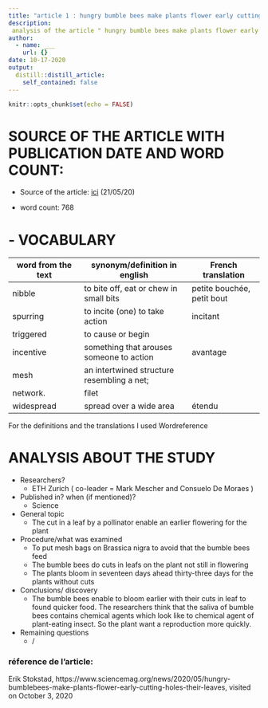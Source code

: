 ```yaml
---
title: "article 1 : hungry bumble bees make plants flower early cutting holes their leaves"
description: 
 analysis of the article " hungry bumble bees make plants flower early cutting holes their leaves.
author:
  - name: ___
    url: {}
date: 10-17-2020
output:
  distill::distill_article:
    self_contained: false
---
```


```r
knitr::opts_chunk$set(echo = FALSE)
```

# SOURCE OF THE ARTICLE WITH PUBLICATION DATE AND WORD COUNT: 

* Source of the article: [ici](https://www.sciencemag.org/news/2020/05/hungry-bumblebees-make-plants-flower-early-cutting-holes-their-leaves) (21/05/20)

* word count: 768

# - VOCABULARY
| **word from the text** | **synonym/definition in english** | **French translation** |
|------------------------|-----------------------------------|------------------------|
| nibble                 | to bite off, eat or chew in small bits | petite bouchée, petit bout                       |
| spurring               | to incite (one) to take action   | incitant                       |
| triggered              | to cause or begin                                  |                        | déclencher, provoquer
| incentive              | something that arouses someone to action                                  | avantage                       |
| mesh                   | an intertwined structure resembling a net;
network.                                  | filet                       |
| widespread             | spread over a wide area                                  | étendu                       |

For the definitions and the translations I used Wordreference

# ANALYSIS ABOUT THE STUDY

* Researchers?
    + ETH Zurich ( co-leader = Mark Mescher and Consuelo De Moraes )

* Published in? when (if mentioned)? 
    + Science

* General topic
    + The cut in a leaf by a pollinator enable an earlier flowering for the plant
    
* Procedure/what was examined 
    + To put mesh bags on Brassica nigra to avoid that the bumble bees feed
    + The bumble bees do cuts in leafs on the plant not still in flowering
    + The plants bloom in seventeen days ahead thirty-three days for the plants without cuts

* Conclusions/ discovery 
    + The bumble bees enable to bloom earlier with their cuts in leaf to found quicker food. The researchers think that the saliva of bumble bees contains chemical agents which look like to chemical agent of plant-eating insect. So the plant want a reproduction more quickly.

* Remaining questions
    + /
 
### réference de l'article:
Erik Stokstad, https://www.sciencemag.org/news/2020/05/hungry-bumblebees-make-plants-flower-early-cutting-holes-their-leaves, visited on October 3, 2020

 



